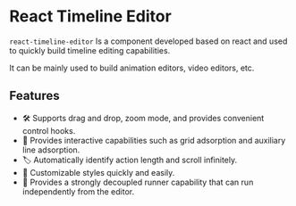 
<Meta title="Introduction" />

# React Timeline Editor

`react-timeline-editor` Is a component developed based on react and used to quickly build timeline editing capabilities.

It can be mainly used to build animation editors, video editors, etc.

## Features

- 🛠 Supports drag and drop, zoom mode, and provides convenient control hooks.
- 🔗 Provides interactive capabilities such as grid adsorption and auxiliary line adsorption.
- 🏷 Automatically identify action length and scroll infinitely.
- 🎨 Customizable styles quickly and easily.
- 📡 Provides a strongly decoupled runner capability that can run independently from the editor.